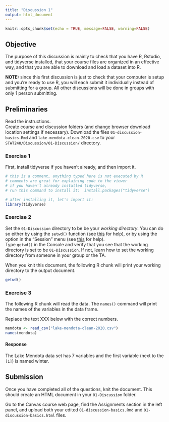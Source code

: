 ```yaml
---
title: "Discussion 1"
output: html_document
---
```


```r
knitr::opts_chunk$set(echo = TRUE, message=FALSE, warning=FALSE)
```

## Objective

The purpose of this discussion is mainly to check that you have R, Rstudio, and tidyverse installed, that your course files are organized in an effective way, and that you are able to download and load a dataset into R.    

**NOTE:** since this first discussion is just to check that your computer is setup and you're ready to use R, you will each submit it individually instead of submitting for a group. All other discussions will be done in groups with only 1 person submitting.

## Preliminaries

Read the instructions.  
Create course and discussion folders (and change browser download location settings if necessary).
Download the files `01-discussion-basics.Rmd` and `lake-mendota-clean-2020.csv` to your `STAT240/Discussion/01-Discussion/` directory.

### Exercise 1

First, install tidyverse if you haven't already, and then import it.

```r
# this is a comment, anything typed here is not executed by R
# comments are great for explaining code to the viewer
# if you haven't already installed tidyverse,
# run this command to install it:  install.packages("tidyverse")

# after installing it, let's import it:
library(tidyverse)
```


### Exercise 2

Set the `01-Discussion` directory to be be your *working directory*. You can do so either by using the `setwd()` function (see [this](https://statisticsglobe.com/r-get-set-working-directory-getwd-setwd/) for help), or by using the option in the "Session" menu (see [this](https://thispointer.com/r-set-working-directory/) for help).    
Type `getwd()` in the Console and verify that you see that the working directory is set to be `01-Discussion`.
If not, learn how to set the working directory from someone in your group or the TA.

When you knit this document,
the following R chunk will print your working directory to the output document.

```r
getwd()
```

### Exercise 3

The following R chunk will read the data.
The `names()` command will print the names of the variables in the data frame.

Replace the text XXX below with the correct numbers.

```r
mendota <- read_csv("lake-mendota-clean-2020.csv")
names(mendota)
```

#### Response

The Lake Mendota data set has 7 variables and the first variable (next to the `[1]`) is named winter.


## Submission

Once you have completed all of the questions, knit the document.
This should create an HTML document in your `01-Discussion` folder.

Go to the Canvas course web page, find the Assignments section in the left panel, and upload both your edited `01-discussion-basics.Rmd` and `01-discussion-basics.html` files.